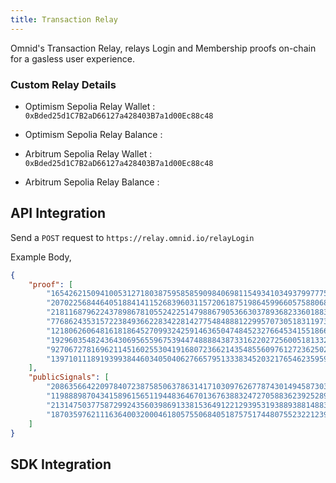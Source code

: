 ```yaml
---
title: Transaction Relay
---
```



Omnid's Transaction Relay, relays Login and Membership proofs on-chain for a gasless user experience.

### Custom Relay Details

- Optimism Sepolia Relay Wallet : `0xBded25d1C7B2aD66127a428403B7a1d00Ec88c48`
- Optimism Sepolia Relay Balance : <Balance network="op" address="0xBded25d1C7B2aD66127a428403B7a1d00Ec88c48" />

- Arbitrum Sepolia Relay Wallet : `0xBded25d1C7B2aD66127a428403B7a1d00Ec88c48`
- Arbitrum Sepolia Relay Balance : <Balance network="arb" address="0xBded25d1C7B2aD66127a428403B7a1d00Ec88c48" />

## API Integration

Send a `POST` request to `https://relay.omnid.io/relayLogin`

Example Body,
```json
{
    "proof": [
        "16542621509410053127180387595858590984069811549341034937997775421926834748020",
        "20702256844640518841411526839603115720618751986459966057588068773690912905714",
        "21811687962243789867810552422514798867905366303789368233601883705941622297142",
        "7768624353157223849366228342281427754848881229957073051831197309450597677814",
        "12180626064816181864527099324259146365047484523276645341551866903820338222938",
        "19296035482436430695655967539447488884387331622027256005181332896174520709126",
        "9270672781696211451602553041916807236621435485560976127236250211460439091332",
        "13971011189193993844603405040627665795133383452032176546235959148967822825566"
    ],
    "publicSignals": [
        "20863566422097840723875850637863141710309762677874301494587303648930032009190",
        "11988898704341589615651194483646701367638832472705883623925289677484196905814",
        "21314750377587299243560398691338153649122129395319388938814883722875975462",
        "187035976211163640032000461805755068405187575174480755232212391996596767257"
    ]
}
```



## SDK Integration
